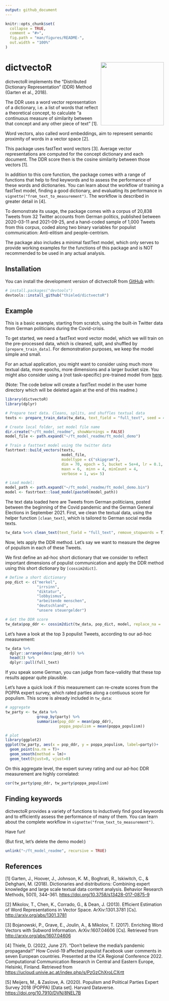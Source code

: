 ```yaml
---
output: github_document
---
```


<!-- README.md is generated from README.Rmd. Please edit that file -->


```r
knitr::opts_chunk$set(
  collapse = TRUE,
  comment = "#>",
  fig.path = "man/figures/README-",
  out.width = "100%"
)
```

# dictvectoR <img src="man/figures/logo.png" align="right" height="200" />

<!-- badges: start -->
<!-- badges: end -->

dictvectoR implements the "Distributed Dictionary Representation" (DDR) Method (Garten et al., 2018). 

The DDR uses a word vector representation of a dictionary, i.e. a list of words that reflect a theoretical concept,
to calculate "a continuous measure of similarity between that concept and any other piece of text" [1].

Word vectors, also called word embeddings, aim to represent semantic proximity of words in a vector space [2]. 

This package uses fastText word vectors [3]. Average vector representations are computed for the concept dictionary and each document. The DDR score then is the cosine similarity between those vectors [1].

In addition to this core function, the package comes with a range of functions that help to find keywords and to assess the performance of these words and dictionaries. You can learn about the workflow of training a fastText model, finding a good dictionary, and evaluating its performance in `vignette("from_text_to_measurement")`. The workflow is described in greater detail in [4].

To demonstrate its usage, the package comes with a corpus of 20,838 Tweets from 32 Twitter accounts from German politics, published between 2020-03-11 and 2021-09-25, and a hand-coded sample of 1,000 Tweets from this corpus, coded along two binary variables for populist communication: Anti-elitism and people-centrism.

The package also includes a minimal fastText model, which only serves to provide working examples for the functions of this package and is NOT recommended to be used in any actual analysis.


## Installation

You can install the development version of dictvectoR from [GitHub](https://github.com/) with:

``` r
# install.packages("devtools")
devtools::install_github("thieled/dictvectoR")
```

## Example

This is a basic example, starting from scratch, using the built-in Twitter data from German politicians during the Covid-crisis.

To get started, we need a fastText word vector model, which we will train on the pre-processed data, which is cleaned, split, and shuffled by `[prepare_train_data]`. For demonstration purposes, we keep the model simple and small.

For an actual application, you might want to consider using much more textual data, more epochs, more dimensions and a larger bucket size. You might also consider using a (not task-specific) pre-trained model from [here](https://github.com/facebookresearch/fastText/blob/master/docs/crawl-vectors.md).

(Note: The code below will create a fastText model in the user home directory which will be deleted again at the end of this readme.)

```r
library(dictvectoR)
library(dplyr)

# Prepare text data. Cleans, splits, and shuffles textual data
texts <- prepare_train_data(tw_data, text_field = "full_text", seed = 42)

# Create local folder, set model file name
dir.create("~/ft_model_readme", showWarnings = FALSE)
model_file <- path.expand("~/ft_model_readme/ft_model_demo")

# Train a fasttext model using the twitter data
fastrtext::build_vectors(texts, 
                         model_file, 
                         modeltype = c("skipgram"),
                         dim = 70, epoch = 5, bucket = 5e+4, lr = 0.1,
                         maxn = 6,  minn = 4, minCount = 4,
                         verbose = 1, ws= 5)

# Load model:
model_path <- path.expand("~/ft_model_readme/ft_model_demo.bin")
model <- fastrtext::load_model(paste0(model_path))
```

The text data loaded here are Tweets from German politicians, posted between the beginning of the Covid pandemic and the 
German General Elections in September 2021. First, we clean the textual data, using the helper function `[clean_text]`, which 
is tailored to German social media texts.
```r
tw_data %<>% clean_text(text_field = "full_text", remove_stopwords = T)
```

Now, lets apply the DDR method. Let's say we want to measure the degree of populism in each of these Tweets. 

We first define an ad-hoc short dictionary that we consider to reflect important dimensions of populist communication and 
apply the DDR method using this short dictionary by `[cossim2dict]`.  
```r
# Define a short dictionary
pop_dict <- c("merkel",
              "irrsinn",
              "diktatur",
              "lobbyismus",
              "arbeitende menschen",
              "deutschland",
              "unsere steuergelder")

# Get the DDR score
tw_data$pop_ddr <- cossim2dict(tw_data, pop_dict, model, replace_na = 'mean-sd')

```
Let's have a look at the top 3 populist Tweets, according to our ad-hoc measurement:
```r
tw_data %>%
  dplyr::arrange(desc(pop_ddr)) %>%
  head(3) %>%
  dplyr::pull(full_text)
```

If you speak some German, you can judge from face-validity that these top results appear quite plausible.

Let's have a quick look if this measurement can re-create scores from the POPPA expert survey, which rated parties along 
a contiuous score for populism. This score is already included in `tw_data`:

```r
# aggregate
tw_party <- tw_data %>% 
              group_by(party) %>%
              summarise(pop_ddr = mean(pop_ddr),
                        poppa_populism = mean(poppa_populism)) 

# plot
library(ggplot2)
ggplot(tw_party, aes(x = pop_ddr, y = poppa_populism, label=party))+
  geom_point(na.rm = T)+
  geom_smooth(method = lm)+
  geom_text(hjust=0, vjust=0)

```


On this aggregate level, the expert survey rating and our ad-hoc DDR measurement are highly correlated:

```r
cor(tw_party$pop_ddr, tw_party$poppa_populism)
```

## Finding keywords

dictvectoR provides a variety of functions to inductively find good keywords and to efficiently assess the performance of many of them. You can learn about the complete workflow in `vignette("from_text_to_measurement")`. 

Have fun!


(But first, let's delete the demo model:)
```r
unlink("~/ft_model_readme", recursive = TRUE)

```


## References

[1] Garten, J., Hoover, J., Johnson, K. M., Boghrati, R., Iskiwitch, C., & Dehghani, M. (2018). Dictionaries and distributions: Combining expert knowledge and large scale textual data content analysis. Behavior Research Methods, 50(1), 344–361. [https://doi.org/10.3758/s13428-017-0875-9](https://doi.org/10.3758/s13428-017-0875-9)

[2] Mikolov, T., Chen, K., Corrado, G., & Dean, J. (2013). Efficient Estimation of Word Representations in Vector Space. ArXiv:1301.3781 [Cs]. [http://arxiv.org/abs/1301.3781](http://arxiv.org/abs/1301.3781)

[3] Bojanowski, P., Grave, E., Joulin, A., & Mikolov, T. (2017). Enriching Word Vectors with Subword Information. 
ArXiv:1607.04606 [Cs]. Retrieved from [http://arxiv.org/abs/1607.04606](http://arxiv.org/abs/1607.04606)

[4] Thiele, D. (2022, June 27). "Don’t believe the media’s pandemic propaganda!!” How Covid-19 affected populist Facebook user comments in seven European countries. Presented at the ICA Regional Conference 2022. Computational Communication Research in Central and Eastern Europe, Helsinki, Finland. Retrieved from [https://ucloud.univie.ac.at/index.php/s/PzGzChXroLCXrtt](https://ucloud.univie.ac.at/index.php/s/PzGzChXroLCXrtt)

[5] Meijers, M., & Zaslove, A. (2020). Populism and Political Parties Expert Survey 2018 (POPPA) [Data set]. Harvard Dataverse. [https://doi.org/10.7910/DVN/8NEL7B](https://doi.org/10.7910/DVN/8NEL7B)
